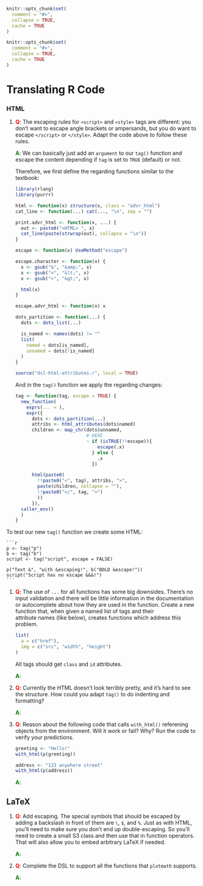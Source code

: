 ```r
knitr::opts_chunk$set(
  comment = "#>",
  collapse = TRUE,
  cache = TRUE
)
```
```r
knitr::opts_chunk$set(
  comment = "#>",
  collapse = TRUE,
  cache = TRUE
)
```
# Translating R Code

### HTML

1.  __<span style="color:red">Q</span>__: The escaping rules for `<script>` and `<style>` tags are different: you
    don't want to escape angle brackets or ampersands, but you do want to
    escape `</script>` or `</style>`.  Adapt the code above to follow these
    rules.
    
    __<span style="color:green">A</span>__: We can basically just add an `argument` to our `tag()` function and escape the content depending if `tag` is set to `TRUE` (default) or not.
    
    Therefore, we first define the regarding functions similar to the textbook:
    
    ```r
    library(rlang)
    library(purrr)

    html <- function(x) structure(x, class = "advr_html")
    cat_line <- function(...) cat(..., "\n", sep = "")

    print.advr_html <- function(x, ...) {
      out <- paste0("<HTML> ", x)
      cat_line(paste(strwrap(out), collapse = "\n"))
    }
    
    escape <- function(x) UseMethod("escape")
    
    escape.character <- function(x) {
      x <- gsub("&", "&amp;", x)
      x <- gsub("<", "&lt;", x)
      x <- gsub(">", "&gt;", x)
  
      html(x)
    }
    
    escape.advr_html <- function(x) x
    
    dots_partition <- function(...) {
      dots <- dots_list(...)
      
      is_named <- names(dots) != ""
      list(
        named = dots[is_named],
        unnamed = dots[!is_named]
      )
    }
    
    source("dsl-html-attributes.r", local = TRUE)
    ```
    
    And in the `tag()` function we apply the regarding changes:
    
    ```r
    tag <- function(tag, escape = TRUE) {
      new_function(
        exprs(... = ),
        expr({
          dots <- dots_partition(...)
          attribs <- html_attributes(dots$named)
          children <- map_chr(dots$unnamed,
                              # HERE
                              ~ if (isTRUE(!!escape)){
                                  escape(.x)
                                } else {
                                  .x
                                })
          
          html(paste0(
            !!paste0("<", tag), attribs, ">",
            paste(children, collapse = ""),
            !!paste0("</", tag, ">")
            ))
          }),
      caller_env()
      )
    }
    ```

To test our new `tag()` function we create some HTML:

    ```r
    p <- tag("p")
    b <- tag("b")
    script <- tag("script", escape = FALSE)
    
    p("Text &", "with &escaping!", b("BOLD &escape!"))
    script("Script has no escape &&&!")
    ```

1.  __<span style="color:red">Q</span>__: The use of `...` for all functions has some big downsides. There's no
    input validation and there will be little information in the
    documentation or autocomplete about how they are used in the function. 
    Create a new function that, when given a named list of tags and their   
    attribute names (like below), creates functions which address this problem.

    ```r
    list(
      a = c("href"),
      img = c("src", "width", "height")
    )
    ```

    All tags should get `class` and `id` attributes.
    
    __<span style="color:green">A</span>__: 

1.  __<span style="color:red">Q</span>__: Currently the HTML doesn't look terribly pretty, and it's hard to see the
   structure. How could you adapt `tag()` to do indenting and formatting?
   
    __<span style="color:green">A</span>__: 

1.  __<span style="color:red">Q</span>__: Reason about the following code that calls `with_html()` referening objects
    from the environment. Will it work or fail? Why? Run the code to 
    verify your predictions.
    
    ```r
    greeting <- "Hello!"
    with_html(p(greeting))
    
    address <- "123 anywhere street"
    with_html(p(address))
    ```
    
    __<span style="color:green">A</span>__: 
    
## LaTeX

1.  __<span style="color:red">Q</span>__: Add escaping. The special symbols that should be escaped by adding a backslash
    in front of them are `\`, `$`, and `%`. Just as with HTML, you'll need to 
    make sure you don't end up double-escaping. So you'll need to create a small 
    S3 class and then use that in function operators. That will also allow you 
    to embed arbitrary LaTeX if needed.
    
    __<span style="color:green">A</span>__: 

1.  __<span style="color:red">Q</span>__: Complete the DSL to support all the functions that `plotmath` supports.

    __<span style="color:green">A</span>__: 
